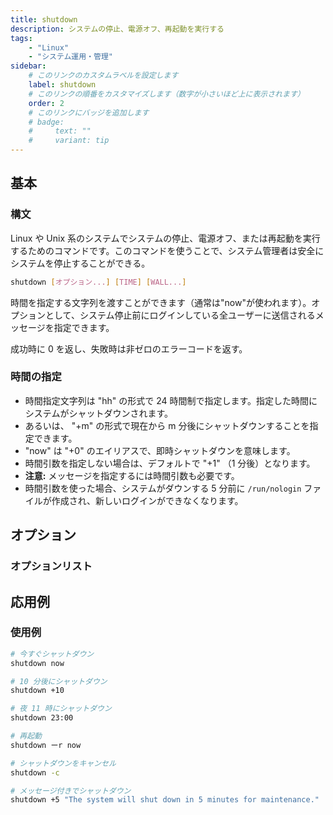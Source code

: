 ```yaml
---
title: shutdown
description: システムの停止、電源オフ、再起動を実行する
tags:
    - "Linux"
    - "システム運用・管理"
sidebar:
    # このリンクのカスタムラベルを設定します
    label: shutdown
    # このリンクの順番をカスタマイズします（数字が小さいほど上に表示されます）
    order: 2
    # このリンクにバッジを追加します
    # badge:
    #     text: ""
    #     variant: tip
---
```



## 基本

### 構文

Linux や Unix 系のシステムでシステムの停止、電源オフ、または再起動を実行するためのコマンドです。このコマンドを使うことで、システム管理者は安全にシステムを停止することができる。

```bash frame="none"
shutdown [オプション...] [TIME] [WALL...]
```

時間を指定する文字列を渡すことができます（通常は"now"が使われます）。オプションとして、システム停止前にログインしている全ユーザーに送信されるメッセージを指定できます。

成功時に 0 を返し、失敗時は非ゼロのエラーコードを返す。

### 時間の指定

-   時間指定文字列は "hh" の形式で 24 時間制で指定します。指定した時間にシステムがシャットダウンされます。
-   あるいは、 "+m" の形式で現在から m 分後にシャットダウンすることを指定できます。
-   "now" は "+0" のエイリアスで、即時シャットダウンを意味します。
-   時間引数を指定しない場合は、デフォルトで "+1" （1 分後）となります。
-   **注意:** メッセージを指定するには時間引数も必要です。
-   時間引数を使った場合、システムがダウンする 5 分前に `/run/nologin` ファイルが作成され、新しいログインができなくなります。

## オプション

### オプションリスト

<Table
    caption=""
    columns={["オプション", "省略なし", "説明"]}
    data={[
        ["", "--help", "簡単なヘルプメッセージを表示して終了します。"],
        ["-H", "--halt", "システムを停止します。"],
        ["-P", "--poweroff", "システムの電源をオフにします(デフォルト)"],
        ["-r", "--reboot", "システムを再起動する"],
        [
            "-h",
            "",
            "`--poweroff` と同じですが、アクションが “halt” の時は上書きしない。\n`shutdown --reboot -h` は poweroff になるが、\n`shutdown --halt -h` は halt になる",
        ],
        ["-k", "", "システムを停止、電源オフ、再起動をせずに、ウォールメッセージを送信する"],
        ["", "--no-wall", "停止、電源オフ、再起動前にウォールメッセージを送信しない"],
        ["-c", "", "保留中のシャットダウンをキャンセルする。シャットダウンの待機時間中のキャンセルを行う。"],
        ["", "--show", "保留中のシャットダウンアクションと時間を表示する。"],
    ]}
/>

## 応用例

### 使用例

```bash frame="none"
# 今すぐシャットダウン
shutdown now

# 10 分後にシャットダウン
shutdown +10

# 夜 11 時にシャットダウン
shutdown 23:00

# 再起動
shutdown ーr now

# シャットダウンをキャンセル
shutdown -c

# メッセージ付きでシャットダウン
shutdown +5 "The system will shut down in 5 minutes for maintenance."
```
